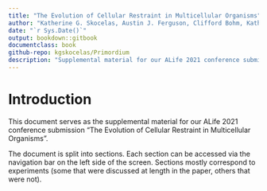 ```yaml
---
title: "The Evolution of Cellular Restraint in Multicellular Organisms"
author: "Katherine G. Skocelas, Austin J. Ferguson, Clifford Bohm, Katherine Perry, Rosemary Adaji, Charles Ofria"
date: "`r Sys.Date()`"
output: bookdown::gitbook
documentclass: book
github-repo: kgskocelas/Primordium
description: "Supplemental material for our ALife 2021 conference submission"
---
```


# Introduction

This document serves as the supplemental material for our ALife 2021 conference submission "The Evolution of Cellular Restraint in Multicellular Organisms".

The document is split into sections.
Each section can be accessed via the navigation bar on the left side of the screen. 
Sections mostly correspond to experiments (some that were discussed at length in the paper, others that were not).
